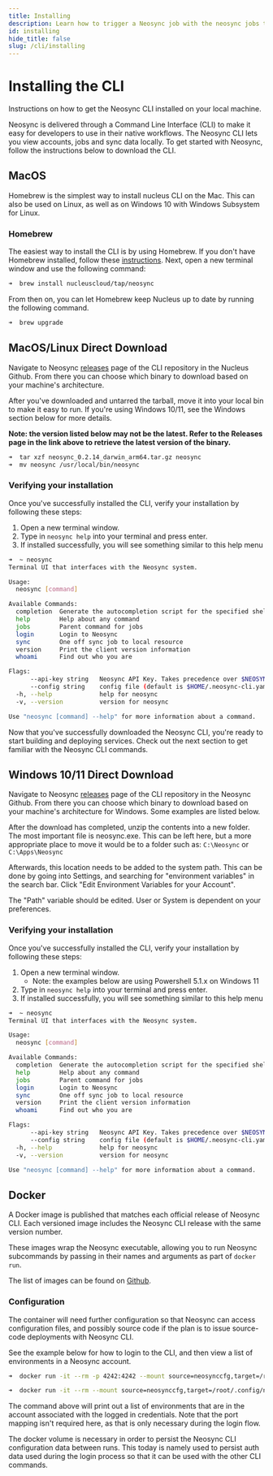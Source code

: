 ```yaml
---
title: Installing
description: Learn how to trigger a Neosync job with the neosync jobs trigger command.
id: installing
hide_title: false
slug: /cli/installing
---
```


# Installing the CLI

Instructions on how to get the Neosync CLI installed on your local machine.

Neosync is delivered through a Command Line Interface (CLI) to make it easy for developers to use in their native workflows.
The Neosync CLI lets you view accounts, jobs and sync data locally. To get started with Neosync, follow the instructions below to download the CLI.

## MacOS

Homebrew is the simplest way to install nucleus CLI on the Mac. This can also be used on Linux, as well as on Windows 10 with Windows Subsystem for Linux.

### Homebrew

The easiest way to install the CLI is by using Homebrew. If you don't have Homebrew installed, follow these [instructions](https://docs.brew.sh/Installation). Next, open a new terminal window and use the following command:

```bash
➜  brew install nucleuscloud/tap/neosync
```

From then on, you can let Homebrew keep Nucleus up to date by running the following command.

```bash
➜  brew upgrade
```

## MacOS/Linux Direct Download

Navigate to Neosync [releases](https://github.com/nucleuscloud/neosync/releases) page of the CLI repository in the Nucleus Github. From there you can choose which binary to download based on your machine's architecture.

After you've downloaded and untarred the tarball, move it into your local bin to make it easy to run. If you're using Windows 10/11, see the Windows section below for more details.

**Note: the version listed below may not be the latest. Refer to the Releases page in the link above to retrieve the latest version of the binary.**

```bash
➜  tar xzf neosync_0.2.14_darwin_arm64.tar.gz neosync
➜  mv neosync /usr/local/bin/neosync
```

### Verifying your installation

Once you've successfully installed the CLI, verify your installation by following these steps:

1. Open a new terminal window.
2. Type in `neosync help` into your terminal and press enter.
3. If installed successfully, you will see something similar to this help menu

```bash
➜  ~ neosync
Terminal UI that interfaces with the Neosync system.

Usage:
  neosync [command]

Available Commands:
  completion  Generate the autocompletion script for the specified shell
  help        Help about any command
  jobs        Parent command for jobs
  login       Login to Neosync
  sync        One off sync job to local resource
  version     Print the client version information
  whoami      Find out who you are

Flags:
      --api-key string   Neosync API Key. Takes precedence over $NEOSYNC_API_KEY
      --config string    config file (default is $HOME/.neosync-cli.yaml)
  -h, --help             help for neosync
  -v, --version          version for neosync

Use "neosync [command] --help" for more information about a command.
```

Now that you've successfully downloaded the Neosync CLI, you're ready to start building and deploying services. Check out the next section to get familiar with the Neosync CLI commands.

## Windows 10/11 Direct Download

Navigate to Neosync [releases](https://github.com/nucleuscloud/neosync/releases) page of the CLI repository in the Neosync Github. From there you can choose which binary to download based on your machine's architecture for Windows. Some examples are listed below.

After the download has completed, unzip the contents into a new folder. The most important file is neosync.exe. This can be left here, but a more appropriate place to move it would be to a folder such as: `C:\Neosync` or `C:\Apps\Neosync`

Afterwards, this location needs to be added to the system path. This can be done by going into Settings, and searching for "environment variables" in the search bar. Click "Edit Environment Variables for your Account".

The "Path" variable should be edited. User or System is dependent on your preferences.

### Verifying your installation

Once you've successfully installed the CLI, verify your installation by following these steps:

1. Open a new terminal window.
   - Note: the examples below are using Powershell 5.1.x on Windows 11
2. Type in `neosync help` into your terminal and press enter.
3. If installed successfully, you will see something similar to this help menu

```bash
➜  ~ neosync
Terminal UI that interfaces with the Neosync system.

Usage:
  neosync [command]

Available Commands:
  completion  Generate the autocompletion script for the specified shell
  help        Help about any command
  jobs        Parent command for jobs
  login       Login to Neosync
  sync        One off sync job to local resource
  version     Print the client version information
  whoami      Find out who you are

Flags:
      --api-key string   Neosync API Key. Takes precedence over $NEOSYNC_API_KEY
      --config string    config file (default is $HOME/.neosync-cli.yaml)
  -h, --help             help for neosync
  -v, --version          version for neosync

Use "neosync [command] --help" for more information about a command.
```

## Docker

A Docker image is published that matches each official release of Neosync CLI. Each versioned image includes the Neosync CLI release with the same version number.

These images wrap the Neosync executable, allowing you to run Neosync subcommands by passing in their names and arguments as part of `docker run`.

The list of images can be found on [Github](https://github.com/nucleuscloud/neosync/pkgs/container/neosync%2Fcli).

### Configuration

The container will need further configuration so that Neosync can access configuration files, and possibly source code if the plan is to issue source-code deployments with Neosync CLI.

See the example below for how to login to the CLI, and then view a list of environments in a Neosync account.

```bash
➜  docker run -it --rm -p 4242:4242 --mount source=neosynccfg,target=/root/.config/neosync ghcr.io/nucleuscloud/neosync/cli:latest login
```

```bash
➜  docker run -it --rm --mount source=neosynccfg,target=/root/.config/neosync ghcr.io/nucleuscloud/neosync/cli:latest accounts ls
```

The command above will print out a list of environments that are in the account associated with the logged in credentials. Note that the port mapping isn't required here, as that is only necessary during the login flow.

The docker volume is necessary in order to persist the Neosync CLI configuration data between runs. This today is namely used to persist auth data used during the login process so that it can be used with the other CLI commands.
